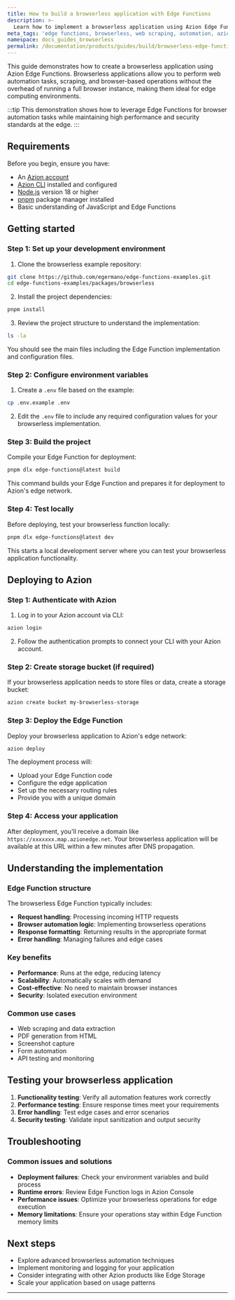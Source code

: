 ```yaml
---
title: How to build a browserless application with Edge Functions
description: >-
  Learn how to implement a browserless application using Azion Edge Functions to create efficient, secure, and scalable web solutions at the edge.
meta_tags: 'edge functions, browserless, web scraping, automation, azion'
namespace: docs_guides_browserless
permalink: /documentation/products/guides/build/browserless-edge-functions/
---
```



This guide demonstrates how to create a browserless application using Azion Edge Functions. Browserless applications allow you to perform web automation tasks, scraping, and browser-based operations without the overhead of running a full browser instance, making them ideal for edge computing environments.

:::tip
This demonstration shows how to leverage Edge Functions for browser automation tasks while maintaining high performance and security standards at the edge.
:::

## Requirements

Before you begin, ensure you have:

- An [Azion account](https://manager.azion.com/signup/)
- [Azion CLI](https://www.azion.com/en/documentation/products/azion-cli/) installed and configured
- [Node.js](https://nodejs.org/) version 18 or higher
- [pnpm](https://pnpm.io/) package manager installed
- Basic understanding of JavaScript and Edge Functions

## Getting started

### Step 1: Set up your development environment

1. Clone the browserless example repository:

```bash
git clone https://github.com/egermano/edge-functions-examples.git
cd edge-functions-examples/packages/browserless
```

2. Install the project dependencies:

```bash
pnpm install
```

3. Review the project structure to understand the implementation:

```bash
ls -la
```

You should see the main files including the Edge Function implementation and configuration files.

### Step 2: Configure environment variables

1. Create a `.env` file based on the example:

```bash
cp .env.example .env
```

2. Edit the `.env` file to include any required configuration values for your browserless implementation.

### Step 3: Build the project

Compile your Edge Function for deployment:

```bash
pnpm dlx edge-functions@latest build
```

This command builds your Edge Function and prepares it for deployment to Azion's edge network.

### Step 4: Test locally

Before deploying, test your browserless function locally:

```bash
pnpm dlx edge-functions@latest dev
```

This starts a local development server where you can test your browserless application functionality.

## Deploying to Azion

### Step 1: Authenticate with Azion

1. Log in to your Azion account via CLI:

```bash
azion login
```

2. Follow the authentication prompts to connect your CLI with your Azion account.

### Step 2: Create storage bucket (if required)

If your browserless application needs to store files or data, create a storage bucket:

```bash
azion create bucket my-browserless-storage
```

### Step 3: Deploy the Edge Function

Deploy your browserless application to Azion's edge network:

```bash
azion deploy
```

The deployment process will:
- Upload your Edge Function code
- Configure the edge application
- Set up the necessary routing rules
- Provide you with a unique domain

### Step 4: Access your application

After deployment, you'll receive a domain like `https://xxxxxxx.map.azionedge.net`. Your browserless application will be available at this URL within a few minutes after DNS propagation.

## Understanding the implementation

### Edge Function structure

The browserless Edge Function typically includes:

- **Request handling**: Processing incoming HTTP requests
- **Browser automation logic**: Implementing browserless operations
- **Response formatting**: Returning results in the appropriate format
- **Error handling**: Managing failures and edge cases

### Key benefits

- **Performance**: Runs at the edge, reducing latency
- **Scalability**: Automatically scales with demand
- **Cost-effective**: No need to maintain browser instances
- **Security**: Isolated execution environment

### Common use cases

- Web scraping and data extraction
- PDF generation from HTML
- Screenshot capture
- Form automation
- API testing and monitoring

## Testing your browserless application

1. **Functionality testing**: Verify all automation features work correctly
2. **Performance testing**: Ensure response times meet your requirements
3. **Error handling**: Test edge cases and error scenarios
4. **Security testing**: Validate input sanitization and output security

## Troubleshooting

### Common issues and solutions

- **Deployment failures**: Check your environment variables and build process
- **Runtime errors**: Review Edge Function logs in Azion Console
- **Performance issues**: Optimize your browserless operations for edge execution
- **Memory limitations**: Ensure your operations stay within Edge Function memory limits

## Next steps

- Explore advanced browserless automation techniques
- Implement monitoring and logging for your application
- Consider integrating with other Azion products like Edge Storage
- Scale your application based on usage patterns

---

<LinkButton link="/documentation/products/build/edge-application/edge-functions/" text="Learn more about Edge Functions" />
<LinkButton link="/documentation/products/guides/build/build-an-application/" text="Build an application" />